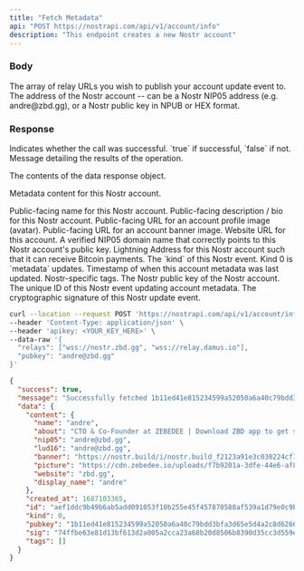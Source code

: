 ```yaml
---
title: "Fetch Metadata"
api: "POST https://nostrapi.com/api/v1/account/info"
description: "This endpoint creates a new Nostr account"
---
```


### Body

<ParamField body="relays" type="array" >
  The array of relay URLs you wish to publish your account update event to.
</ParamField>

<ParamField body="pubkey" type="string">
  The address of the Nostr account -- can be a Nostr NIP05 address (e.g. andre@zbd.gg), or a Nostr public key in NPUB or HEX format.
</ParamField>

### Response

<ResponseField name="success" type="boolean">
  Indicates whether the call was successful. `true` if successful, `false` if not.
</ResponseField>

<ResponseField name="message" type="string">
  Message detailing the results of the operation.
</ResponseField>

<ResponseField name="data" type="object">

The contents of the data response object.

<Expandable title="Toggle">

<ResponseField name="content" type="object">

Metadata content for this Nostr account.

<Expandable title="Toggle">

<ParamField body="name" type="string" >
  Public-facing name for this Nostr account.
</ParamField>

<ParamField body="about" type="string" >
  Public-facing description / bio for this Nostr account.
</ParamField>

<ParamField body="picture" type="string" >
  Public-facing URL for an account profile image (avatar).
</ParamField>

<ParamField body="picture" type="string" >
  Public-facing URL for an account banner image.
</ParamField>

<ParamField body="website" type="string" >
  Website URL for this account.
</ParamField>

<ParamField body="nip05" type="string" >
  A verified NIP05 domain name that correctly points to this Nostr account's public key.
</ParamField>

<ParamField body="lud16" type="string" >
  Lightning Address for this Nostr account such that it can receive Bitcoin payments.
</ParamField>

</Expandable>

</ResponseField>

<ResponseField name="kind" type="number">
  The `kind` of this Nostr event. Kind 0 is `metadata` updates.
</ResponseField>

<ResponseField name="created_at" type="number">
  Timestamp of when this account metadata was last updated.
</ResponseField>

<ResponseField name="tags" type="array">
  Nostr-specific tags.
</ResponseField>

<ResponseField name="pubkey" type="string">
  The Nostr public key of the Nostr account.
</ResponseField>

<ResponseField name="id" type="string">
  The unique ID of this Nostr event updating account metadata.
</ResponseField>

<ResponseField name="sig" type="string">
  The cryptographic signature of this Nostr update event.
</ResponseField>


</Expandable>

</ResponseField>


<RequestExample>

```bash cURL
curl --location --request POST 'https://nostrapi.com/api/v1/account/info' \
--header 'Content-Type: application/json' \
--header 'apikey: <YOUR_KEY_HERE>' \
--data-raw '{
  "relays": ["wss://nostr.zbd.gg", "wss://relay.damus.io"],
  "pubkey": "andre@zbd.gg"
}'
```

</RequestExample>

<ResponseExample>

```json HTTP 200 - Success
{
  "success": true,
  "message": "Successfully fetched 1b11ed41e815234599a52050a6a40c79bdd3bfa3d65e5d4a2c8d626698835d6d pubkey profile",
  "data": {
    "content": {
      "name": "andre",
      "about": "CTO & Co-Founder at ZEBEDEE | Download ZBD app to get started with Nostr + Bitcoin | Overlord at NBD | Partnerships at Vinteum",
      "nip05": "andre@zbd.gg",
      "lud16": "andre@zbd.gg",
      "banner": "https://nostr.build/i/nostr.build_f2123a91e3c030224cf1cf5c0a70c0ed98e28ce1058350c2e3ca139c46436b6c.jpg",
      "picture": "https://cdn.zebedee.io/uploads/f7b9201a-3dfe-44e6-af8d-d4e9d3d7a096_andre.png",
      "website": "zbd.gg",
      "display_name": "andre"
    },
    "created_at": 1687103365,
    "id": "aef1ddc9b49b6ab5add091053f10b255e45f457870588af539a1d79e0c9bbebe",
    "kind": 0,
    "pubkey": "1b11ed41e815234599a52050a6a40c79bdd3bfa3d65e5d4a2c8d626698835d6d",
    "sig": "74ffbe63e81d13bf613d2a005a2cca23a68b20d8506b8390d35cc3d559ef0e3af147f2eaf13623ef8311f97d12bb94e9a558d6b7821916a34113846a171fea31",
    "tags": []
  }
}
```

</ResponseExample>
